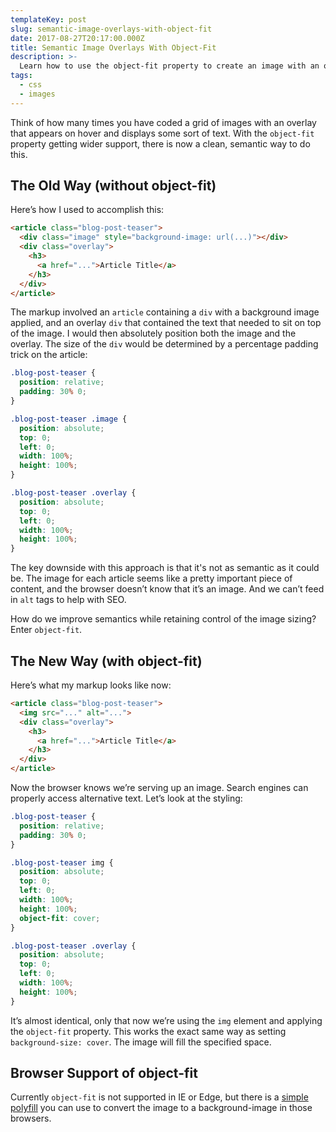 ```yaml
---
templateKey: post
slug: semantic-image-overlays-with-object-fit
date: 2017-08-27T20:17:00.000Z
title: Semantic Image Overlays With Object-Fit
description: >-
  Learn how to use the object-fit property to create an image with an overlay that is simple and semantic.
tags:
  - css
  - images
---
```


Think of how many times you have coded a grid of images with an overlay that appears on hover and displays some sort of text. With the `object-fit` property getting wider support, there is now a clean, semantic way to do this.

<Figure caption="The article element contains two absolutely positioned children: an image and a div with text.">
  <SemanticImageOverlays />
</Figure>

## The Old Way (without object-fit)

Here’s how I used to accomplish this:

```html
<article class="blog-post-teaser">
  <div class="image" style="background-image: url(...)"></div>
  <div class="overlay">
    <h3>
      <a href="...">Article Title</a>
    </h3>
  </div>
</article>
```

The markup involved an `article` containing a `div` with a background image applied, and an overlay `div` that contained the text that needed to sit on top of the image. I would then absolutely position both the image and the overlay. The size of the `div` would be determined by a percentage padding trick on the article:

```css
.blog-post-teaser {
  position: relative;
  padding: 30% 0;
}

.blog-post-teaser .image {
  position: absolute;
  top: 0;
  left: 0;
  width: 100%;
  height: 100%;
}

.blog-post-teaser .overlay {
  position: absolute;
  top: 0;
  left: 0;
  width: 100%;
  height: 100%;
}
```

The key downside with this approach is that it's not as semantic as it could be. The image for each article seems like a pretty important piece of content, and the browser doesn’t know that it’s an image. And we can’t feed in `alt` tags to help with SEO.

How do we improve semantics while retaining control of the image sizing? Enter `object-fit`.

## The New Way (with object-fit)

Here’s what my markup looks like now:

```html
<article class="blog-post-teaser">
  <img src="..." alt="...">
  <div class="overlay">
    <h3>
      <a href="...">Article Title</a>
    </h3>
  </div>
</article>
```

Now the browser knows we’re serving up an image. Search engines can properly access alternative text. Let’s look at the styling:

```css
.blog-post-teaser {
  position: relative;
  padding: 30% 0;
}

.blog-post-teaser img {
  position: absolute;
  top: 0;
  left: 0;
  width: 100%;
  height: 100%;
  object-fit: cover;
}

.blog-post-teaser .overlay {
  position: absolute;
  top: 0;
  left: 0;
  width: 100%;
  height: 100%;
}
```

It’s almost identical, only that now we’re using the `img` element and applying the `object-fit` property. This works the exact same way as setting `background-size: cover`. The image will fill the specified space.

## Browser Support of object-fit

Currently `object-fit` is not supported in IE or Edge, but there is a [simple polyfill](https://medium.com/@primozcigler/neat-trick-for-css-object-fit-fallback-on-edge-and-other-browsers-afbc53bbb2c3) you can use to convert the image to a background-image in those browsers.
